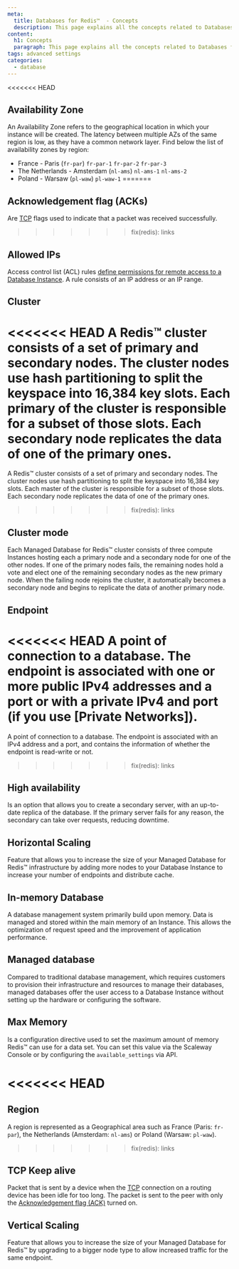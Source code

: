 ```yaml
---
meta:
  title: Databases for Redis™  - Concepts
  description: This page explains all the concepts related to Databases for Redis™ .
content:
  h1: Concepts
  paragraph: This page explains all the concepts related to Databases for Redis™ .
tags: advanced settings
categories:
  - database
---
```


<Concept opened>

<<<<<<< HEAD
## Availability Zone 

An Availability Zone refers to the geographical location in which your instance will be created. The latency between multiple AZs of the same region is low, as they have a common network layer. Find below the list of availability zones by region:

- France - Paris (`fr-par`)
  `fr-par-1`
  `fr-par-2`
  `fr-par-3`
- The Netherlands - Amsterdam (`nl-ams`)
  `nl-ams-1`
  `nl-ams-2` 
- Poland - Warsaw (`pl-waw`)
  `pl-waw-1`
=======
## Acknowledgement flag (ACKs)  

Are [TCP](https://en.wikipedia.org/wiki/Transmission_Control_Protocol) flags used to indicate that a packet was received successfully.
>>>>>>> fix(redis): links

</Concept>

<Concept opened>

## Allowed IPs

Access control list (ACL) rules [define permissions for remote access to a Database Instance](/databases/databases-for-postgresql-and-mysql/how-to/manage-allowed-ip-addresses/). A rule consists of an IP address or an IP range.

</Concept>

<Concept opened>

## Cluster 

<<<<<<< HEAD
A Redis™ cluster consists of a set of primary and secondary nodes. The cluster nodes use hash partitioning to split the keyspace into 16,384 key slots. Each primary of the cluster is responsible for a subset of those slots. Each secondary node replicates the data of one of the primary ones.
=======
A Redis™ cluster consists of a set of primary and secondary nodes. The cluster nodes use hash partitioning to split the keyspace into 16,384 key slots. Each master of the cluster is responsible for a subset of those slots. Each secondary node replicates the data of one of the primary ones.
>>>>>>> fix(redis): links

</Concept>

<Concept opened>

## Cluster mode

Each Managed Database for Redis™ cluster consists of three compute Instances hosting each a primary node and a secondary node for one of the other nodes. If one of the primary nodes fails, the remaining nodes hold a vote and elect one of the remaining secondary nodes as the new primary node. When the failing node rejoins the cluster, it automatically becomes a secondary node and begins to replicate the data of another primary node. 

</Concept>

<Concept>

## Endpoint

<<<<<<< HEAD
A point of connection to a database. The endpoint is associated with one or more public IPv4 addresses and a port or with a private IPv4 and port (if you use [Private Networks]).
=======
A point of connection to a database. The endpoint is associated with an IPv4 address and a port, and contains the information of whether the endpoint is read-write or not.
>>>>>>> fix(redis): links

</Concept>

<Concept>

## High availability

Is an option that allows you to create a secondary server, with an up-to-date replica of the database. If the primary server fails for any reason, the secondary can take over requests, reducing downtime.

</Concept>

<Concept>

## Horizontal Scaling

Feature that allows you to increase the size of your Managed Database for Redis™  infrastructure by adding more nodes to your Database Instance to increase your number of endpoints and distribute cache. 

</Concept>

<Concept>

## In-memory Database 

A database management system primarily build upon memory. Data is managed and stored within the main memory of an Instance. This allows the optimization of request speed and the improvement of application performance. 

</Concept>

<Concept>

## Managed database

Compared to traditional database management, which requires customers to provision their infrastructure and resources to manage their databases, managed databases offer the user access to a Database Instance without setting up the hardware or configuring the software.

</Concept>

<Concept>

## Max Memory

Is a configuration directive used to set the maximum amount of memory Redis™ can use for a data set. You can set this value via the Scaleway Console or by configuring the `available_settings` via API.

</Concept>

<Concept>

<<<<<<< HEAD
=======
## Region

A region is represented as a Geographical area such as France (Paris: `fr-par`), the Netherlands (Amsterdam: `nl-ams`) or Poland (Warsaw: `pl-waw`).

</Concept>

<Concept>

>>>>>>> fix(redis): links
## TCP Keep alive 

Packet that is sent by a device when the [TCP](https://en.wikipedia.org/wiki/Transmission_Control_Protocol) connection on a routing device has been idle for too long. The packet is sent to the peer with only the [Acknowledgement flag (ACK)](#acknowledgement-flag-(acks)) turned on. 

</Concept>

<Concept>

## Vertical Scaling  

Feature that allows you to increase the size of your Managed Database for Redis™  by upgrading to a bigger node type to allow increased traffic for the same endpoint. 

</Concept>